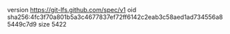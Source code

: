 version https://git-lfs.github.com/spec/v1
oid sha256:4fc3f70a801b5a3c4677837ef72ff6142c2eab3c58aed1ad734556a85449c7d9
size 5422
